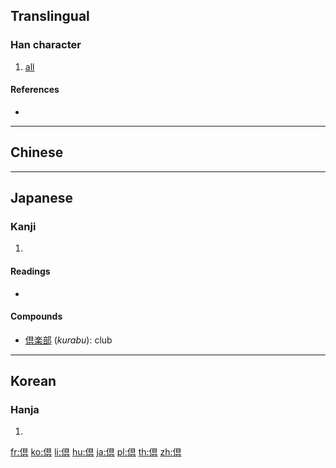 {{also|俱|具}}
==Translingual==

===Han character===
{{Han char|rn=9|rad=人|as=08|sn=10|four=|canj=OBUC|ids=⿰亻具}}

# [[all]]

====References====
* {{Han ref|kx=0109.171|dkj=00724|hdz=10177.021|uh=5036|ud=20534}}

----

==Chinese==
{{zh-see|俱|v}}

----

==Japanese==

===Kanji===
{{ja-kanji|grade=|rs=人08}}

# {{defn|lang=ja|sort=人08}}

====Readings====
* {{ja-readings|kanon=[[く]] (ku)|goon=[[く]] (ku)|kanyoon=[[ぐ]] (gu)|kun=[[ともに]] (tomoni)}}

====Compounds====
* [[倶楽部]] (''kurabu''): club

----

==Korean==

===Hanja===
{{ko-hanja|hangeul=구|rv=gu|mr=ku}}

# {{defn|lang=ko|sort=人08}}

[[fr:倶]]
[[ko:倶]]
[[li:倶]]
[[hu:倶]]
[[ja:倶]]
[[pl:倶]]
[[th:倶]]
[[zh:倶]]